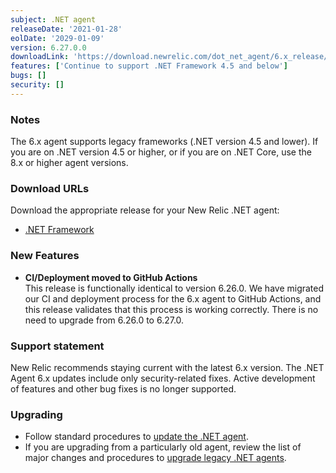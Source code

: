 ```yaml
---
subject: .NET agent
releaseDate: '2021-01-28'
eolDate: '2029-01-09'
version: 6.27.0.0
downloadLink: 'https://download.newrelic.com/dot_net_agent/6.x_release/'
features: ['Continue to support .NET Framework 4.5 and below']
bugs: []
security: []
---
```


### Notes

The 6.x agent supports legacy frameworks (.NET version 4.5 and lower). If you are on .NET version 4.5 or higher, or if you are on .NET Core, use the 8.x or higher agent versions.

### Download URLs

Download the appropriate release for your New Relic .NET agent:

* [.NET Framework](https://download.newrelic.com/dot_net_agent/6.x_release/)

### New Features

* **CI/Deployment moved to GitHub Actions**  
  This release is functionally identical to version 6.26.0. We have migrated our CI and deployment process for the 6.x agent to GitHub Actions, and this release validates that this process is working correctly. There is no need to upgrade from 6.26.0 to 6.27.0.

### Support statement

New Relic recommends staying current with the latest 6.x version. The .NET Agent 6.x updates include only security-related fixes. Active development of features and other bug fixes is no longer supported.

### Upgrading

* Follow standard procedures to [update the .NET agent](/docs/agents/net-agent/installation-configuration/update-net-agent).
* If you are upgrading from a particularly old agent, review the list of major changes and procedures to [upgrade legacy .NET agents](/docs/agents/net-agent/troubleshooting/upgrade-legacy-net-agents).
